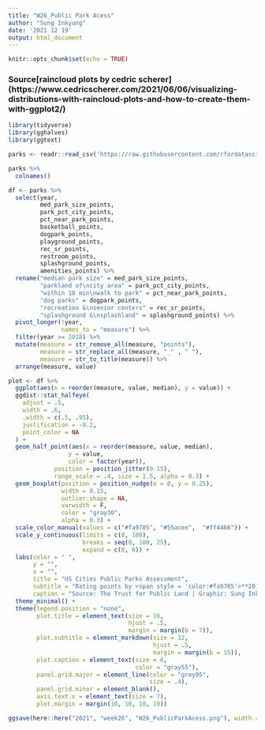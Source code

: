 ```yaml
---
title: "W26_Public Park Acess"
author: "Sung Inkyung"
date: '2021 12 19'
output: html_document
---
```


```r
knitr::opts_chunk$set(echo = TRUE)
```
### Source[raincloud plots by cedric scherer] (https://www.cedricscherer.com/2021/06/06/visualizing-distributions-with-raincloud-plots-and-how-to-create-them-with-ggplot2/)
```r
library(tidyverse)
library(gghalves)
library(ggtext)
```


```r
parks <- readr::read_csv('https://raw.githubusercontent.com/rfordatascience/tidytuesday/master/data/2021/2021-06-22/parks.csv')

parks %>% 
  colnames()
```
```r
df <- parks %>% 
  select(year,
         med_park_size_points,
         park_pct_city_points,
         pct_near_park_points,
         basketball_points,
         dogpark_points,
         playground_points,
         rec_sr_points,
         restroom_points,
         splashground_points,
         amenities_points) %>% 
  rename("median park size" = med_park_size_points,
         "parkland of\ncity area" = park_pct_city_points,
         "within 10 min\nwalk to park" = pct_near_park_points,
         "dog parks" = dogpark_points,
         "recreation &\nsenior centers" = rec_sr_points,
         "splashground &\nsplashland" = splashground_points) %>% 
  pivot_longer(!year,
               names_to = "measure") %>% 
  filter(year >= 2018) %>% 
  mutate(measure = str_remove_all(measure, "points"),
         measure = str_replace_all(measure, "_" , " "),
         measure = str_to_title(measure)) %>% 
  arrange(measure, value)

```

```r
plot <- df %>% 
  ggplot(aes(x = reorder(measure, value, median), y = value)) +
  ggdist::stat_halfeye(
    adjust = .5,
    width = .6, 
    .width = c(.5, .95),
    justification = -0.2,
    point_color = NA
  ) +
  geom_half_point(aes(x = reorder(measure, value, median),
                 y = value,
                 color = factor(year)),
             position = position_jitter(0.15),
             range_scale = .4, size = 1.5, alpha = 0.3) +
  geom_boxplot(position = position_nudge(x = 0, y = 0.25),
               width = 0.15, 
               outlier.shape = NA, 
               varwidth = F, 
               color = "gray30",
               alpha = 0.3) +
  scale_color_manual(values = c("#fa9705", "#55acee",  "#ff4466")) +
  scale_y_continuous(limits = c(0, 100),
                     breaks = seq(0, 100, 25),
                     expand = c(0, 0)) +
  labs(color = " ",
       y = "",
       x = "",
       title = "US Cities Public Parks Assessment",
       subtitle = "Rating points by <span style = 'color:#fa9705'>**2018**</span> <span style = 'color:#55acee'>**2019**</span> <span style = 'color:#ff4466'>**2020**</span>",
       caption = "Source: The Trust for Public Land | Graphic: Sung Inkyung") +
  theme_minimal() +
  theme(legend.position = "none",
        plot.title = element_text(size = 16,
                                  hjust = .5,
                                  margin = margin(b = 7)),
        plot.subtitle = element_markdown(size = 12,
                                         hjust = .5,
                                         margin = margin(b = 15)),
        plot.caption = element_text(size = 6,
                                    color = "gray55"),
        panel.grid.major = element_line(color = "grey95", 
                                        size = .4),
        panel.grid.minor = element_blank(),
        axis.text.x = element_text(size = 7),
        plot.margin = margin(10, 10, 10, 10))

ggsave(here::here("2021", "week26", "W26_PublicParkAcess.png"), width = 22, height = 14, units = "cm")
  
```

